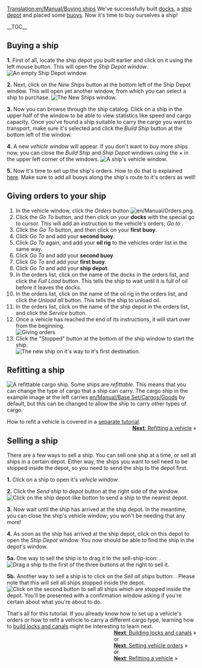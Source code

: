 [[Translation:en/Manual/Buying ships]]
{{en/Manual/Tutorial/Navigation}}
We've successfully built [[en/Manual/Building docks|docks]], a [[en/Manual/Building ship depots|ship depot]] and placed some [[en/Manual/Building buoys|buoys]]. Now it's time to buy ourselves a ship!

__TOC__

==Buying a ship==

'''1.''' First of all, locate the ship depot you built earlier and click on it using the left mouse button. This will open the ''Ship Depot window''.
[[File:en/Manual/Buying-ships-1.png|none|frame|An empty Ship Depot window.]]

'''2.''' Next, click on the ''New Ships'' button at the bottom left of the Ship Depot window. This will open yet another window, from which you can select a ship to purchase.
[[File:en/Manual/Buying-ships-2.png|none|frame|The New Ships window.]]

'''3.''' Now you can browse through the ship catalog. Click on a ship in the upper half of the window to be able to view statistics like speed and cargo capacity. Once you've found a ship suitable to carry the cargo you want to transport, make sure it's selected and click the ''Build Ship'' button at the bottom left of the window.

'''4.''' A new ''vehicle window'' will appear. If you don't want to buy more ships now, you can close the  ''Build Ship'' and ''Ship Depot'' windows using the &times; in the upper left corner of the windows.
[[File:en/Manual/Buying-ships-3.png|none|frame|A ship's vehicle window.]]

'''5.''' Now it's time to set up the ship's orders. How to do that is explained [[en/Manual/Orders|here]]. Make sure to add all buoys along the ship's route to it's orders as well!

==Giving orders to your ship==
#In the vehicle window, click the ''Orders'' button [[File:en/Manual/Orders.png]].
#Click the ''Go To'' button, and then click on your '''docks''' with the special go to cursor. This will add an instruction to the vehicle's orders; ''Go to <docks name>''.
#Click the ''Go To'' button, and then click on your '''first buoy'''.
#Click ''Go To'' and add your '''second buoy'''.
#Click ''Go To'' again, and add your '''oil rig''' to the vehicles order list in the same way.
#Click ''Go To'' and add your '''second buoy'''.
#Click ''Go To'' and add your '''first buoy'''.
#Click ''Go To'' and add your '''ship depot'''.
#In the orders list, click on the name of the docks in the orders list, and click the ''Full Load'' button. This tells the ship to wait until it is full of oil before it leaves the docks.
#In the orders list, click on the name of the oil rig in the orders list, and click the ''Unload all'' button. This tells the ship to unload oil.
#In the orders list, click on the name of the ship depot in the orders list, and click the ''Service'' button.
#Once a vehicle has reached the end of its instructions, it will start over from the beginning.<br/>[[File:en/Manual/Buying-ships-orders.png|frame|none|Giving orders]]
#Click the "Stopped" button at the bottom of the ship window to start the ship.<br/>[[File:en/Manual/Buying-ships-4.png|none|frame|The new ship on it's way to it's first destination.]]

==Refitting a ship==
[[File:en/Manual/Buying-ships-5.png|left|frame|A refittable cargo ship.]]
Some ships are ''refittable''. This means that you can change the type of cargo that a ship can carry. The cargo ship in the example image at the left carries [[en/Manual/Base Set/Cargos/Goods]] by default, but this can be changed to allow the ship to carry other types of cargo.

How to refit a vehicle is covered in a [[en/Manual/Refit|separate tutorial]].
<span style="float: right">[[en/Manual/Refit|'''Next''': Refitting a vehicle]] &raquo;</span>

{{en/-}}
==Selling a ship==
There are a few ways to sell a ship. You can sell one ship at a time, or sell all ships in a certain depot. Either way, the ships you want to sell need to be stopped inside the depot, so you need to send the ship to the depot first.

'''1.''' Click on a ship to open it's ''vehicle window''.

'''2.''' Click the ''Send ship to depot'' button at the right side of the window.
[[File:en/Manual/Buying-ships-6.png|none|frame|Click on the ship depot-like botton to send a ship to the nearest depot.]]

'''3.''' Now wait until the ship has arrived at the ship depot. In the meantime, you can close the ship's vehicle window; you won't be needing that any more!

'''4.''' As soon as the ship has arrived at the ship depot, click on this depot to open the ''Ship Depot'' window. You now should be able to find the ship in the depot's window. 

'''5a.''' One way to sell the ship is to drag it to the sell-ship-icon: .
[[File:en/Manual/Buying-ships-7.png|none|frame|Drag a ship to the first of the three buttons at the right to sell it.]]

'''5b.''' Another way to sell a ship is to click on the ''Sell all ships'' button: . Please note that this will sell all ships stopped inside the depot.
[[File:en/Manual/Buying-ships-8.png|none|frame|Click on the second button to sell all ships which are stopped inside the depot. You'll be presented with a confirmation window asking if you're certain about what you're about to do.]]



That's all for this tutorial. If you already know how to set up a vehicle's orders or how to refit a vehicle to carry a different cargo type, learning how to [[en/Manual/Building canals|build locks and canals]] might be interesting to learn next.
<span style="float: right">[[en/Manual/Building canals|'''Next''': Building locks and canals]] &raquo;
<br />
or
<br />
[[en/Manual/Orders|'''Next''': Setting vehicle orders]] &raquo;
<br />
or
<br />
[[en/Manual/Refit|'''Next''': Refitting a vehicle]] &raquo;</span>